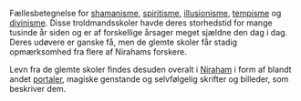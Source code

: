 {{title:De glemte troldmandsskoler}}
{{author:Laura Holmegaard}}
{{timestamp:2010-12-31T14:28:00Z}}
{{copyright:De glemte troldmandsskoler}}
Fællesbetegnelse for [[shamanisme (troldmandsskole)|shamanisme]], [[spiritisme]], [[illusionisme]], [[tempisme]] og [[divinisme]]. Disse troldmandsskoler havde deres storhedstid for mange tusinde år siden og er af forskellige årsager meget sjældne den dag i dag. Deres udøvere er ganske få, men de glemte skoler får stadig opmærksomhed fra flere af Nirahams forskere.

Levn fra de glemte skoler findes desuden overalt i [[Niraham]] i form af blandt andet [[portal|portaler]], magiske genstande og selvfølgelig skrifter og billeder, som beskriver dem.